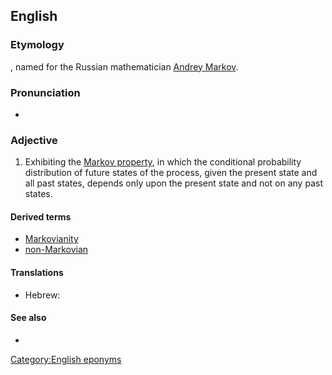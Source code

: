 {{also|markovian}}
==English==

===Etymology===
{{suffix|en|Markov|ian}}, named for the Russian mathematician [[w:Andrey Markov|Andrey Markov]].

===Pronunciation===
* {{a|US}} {{IPA|/mɑɹˈkoʊvi.ən/|lang=en}}

===Adjective===
{{en-adj|-}}

# {{lb|en|statistics|of a process}} Exhibiting the [[w:Markov property|Markov property]], in which the conditional probability distribution of future states of the process, given the present state and all past states, depends only upon the present state and not on any past states.

====Derived terms====
* [[Markovianity]]
* [[non-Markovian]]

====Translations====
{{trans-top|Exhibiting the Markov property}}
* Hebrew: {{t|he|מרקובי|tr=markóvi}}
{{trans-mid}}
{{trans-bottom}}

====See also====
* {{pedia|Markov property}}

[[Category:English eponyms]]